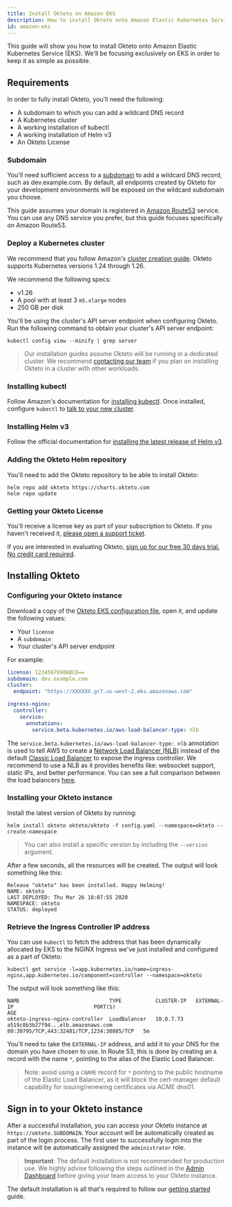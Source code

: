 ```yaml
---
title: Install Okteto on Amazon EKS
description: How to install Okteto onto Amazon Elastic Kubernetes Service (EKS)
id: amazon-eks
---
```


This guide will show you how to install Okteto onto Amazon Elastic Kubernetes Service (EKS). We'll be focusing exclusively on EKS in order to keep it as simple as possible.

## Requirements

In order to fully install Okteto, you'll need the following:

- A subdomain to which you can add a wildcard DNS record
- A Kubernetes cluster
- A working installation of kubectl
- A working installation of Helm v3
- An Okteto License

### Subdomain

You'll need sufficient access to a [subdomain](get-started/configure/configuration-settings/#subdomain) to add a wildcard DNS record, such as dev.example.com.
By default, all endpoints created by Okteto for your development environments will be exposed on the wildcard subdomain you choose.

This guide assumes your domain is registered in [Amazon Route53](https://aws.amazon.com/route53/) service.
You can use any DNS service you prefer, but this guide focuses specifically on Amazon Route53.

### Deploy a Kubernetes cluster

We recommend that you follow Amazon's [cluster creation guide](https://docs.aws.amazon.com/eks/latest/userguide/create-cluster.html).
Okteto supports Kubernetes versions 1.24 through 1.26.

We recommend the following specs:
- v1.26
- A pool with at least 3 `m5.xlarge` nodes
- 250 GB per disk

You'll be using the cluster's API server endpoint when configuring Okteto.
Run the following command to obtain your cluster's API server endpoint:

```
kubectl config view --minify | grep server
```

> Our installation guides assume Okteto will be running in a dedicated cluster. We recommend [contacting our team](https://www.okteto.com/contact/) if you plan on installing Okteto in a cluster with other workloads.

### Installing kubectl

Follow Amazon's documentation for [installing kubectl](https://docs.aws.amazon.com/eks/latest/userguide/install-kubectl.html). Once installed, configure `kubectl` to [talk to your new cluster](https://docs.aws.amazon.com/eks/latest/userguide/create-kubeconfig.html).

### Installing Helm v3

Follow the official documentation for [installing the latest release of Helm v3](https://helm.sh/docs/intro/install/).

### Adding the Okteto Helm repository

You'll need to add the Okteto repository to be able to install Okteto:

```console
helm repo add okteto https://charts.okteto.com
helm repo update
```

### Getting your Okteto License

You'll receive a license key as part of your subscription to Okteto. If you haven't received it, [please open a support ticket](https://okteto.com/support).

If you are interested in evaluating Okteto, [sign up for our free 30 days trial.  No credit card required](https://www.okteto.com/free-trial/).

## Installing Okteto

### Configuring your Okteto instance

Download a copy of the [Okteto EKS configuration file](https://www.okteto.com/docs/self-hosted/eks/config.yaml), open it, and update the following values:

- Your `license`
- A `subdomain`
- Your cluster's API server endpoint

For example:

```yaml
license: 1234567890ABCD==
subdomain: dev.example.com
cluster:
  endpoint: "https://XXXXXX.gr7.us-west-2.eks.amazonaws.com"

ingress-nginx:
  controller:
    service:
      annotations:
        service.beta.kubernetes.io/aws-load-balancer-type: nlb
```

The `service.beta.kubernetes.io/aws-load-balancer-type: nlb` annotation is used to tell AWS to create a [Network Load Balancer (NLB)](https://docs.aws.amazon.com/elasticloadbalancing/latest/network/introduction.html) instead of the default [Classic Load Balancer](https://docs.aws.amazon.com/elasticloadbalancing/latest/classic/introduction.html) to expose the ingress controller. We recommend to use a NLB as it provides benefits like: websocket support, static IPs, and better performance. You can see a full comparison between the load balancers [here](https://aws.amazon.com/elasticloadbalancing/features/).

### Installing your Okteto instance

Install the latest version of Okteto by running:

```console
helm install okteto okteto/okteto -f config.yaml --namespace=okteto --create-namespace
```

> You can also install a specific version by including the `--version` argument.

After a few seconds, all the resources will be created. The output will look something like this:

```
Release "okteto" has been installed. Happy Helming!
NAME: okteto
LAST DEPLOYED: Thu Mar 26 18:07:55 2020
NAMESPACE: okteto
STATUS: deployed
```

### Retrieve the Ingress Controller IP address

You can use `kubectl` to fetch the address that has been dynamically allocated by EKS to the NGINX Ingress we've just installed and configured as a part of Okteto:

```console
kubectl get service -l=app.kubernetes.io/name=ingress-nginx,app.kubernetes.io/component=controller --namespace=okteto
```

The output will look something like this:

```
NAME                             TYPE           CLUSTER-IP   EXTERNAL-IP                          PORT(S)                                     AGE
okteto-ingress-nginx-controller  LoadBalancer   10.0.7.73    a519c8b3b27f94...elb.amazonaws.com   80:30795/TCP,443:32481/TCP,1234:30885/TCP   5m
```

You'll need to take the `EXTERNAL-IP` address, and add it to your DNS for the domain you have chosen to use. In Route 53, this is done by creating an `A` record with the name  `*`, pointing to the alias of the Elastic Load Balancer.

> Note: avoid using a `CNAME` record for `*` pointing to the public hostname of the Elastic Load Balancer, as it will block the cert-manager default capability for issuing/renewing certificates via ACME dns01.

## Sign in to your Okteto instance

After a successful installation, you can access your Okteto instance at `https://okteto.SUBDOMAIN`. Your account will be automatically created as part of the login process. The first user to successfully login into the instance will be automatically assigned the `administrator` role.

> **Important**: The default installation is not recommended for production use. We highly advise following the steps outlined in the [Admin Dashboard](manage-okteto/admin-dashboard/#installation) before giving your team access to your Okteto instance.

The default installation is all that's required to follow our [getting started](/) guide.
